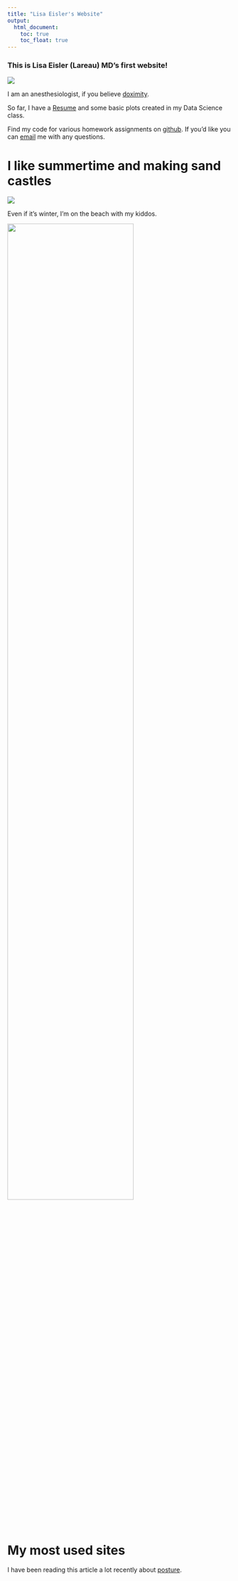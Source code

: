 ```yaml
---
title: "Lisa Eisler's Website"
output: 
  html_document:
    toc: true
    toc_float: true
---
```


### This is Lisa Eisler (Lareau) MD's first website!


![](https://media.giphy.com/media/l2Je1LPXgHzLpZXxe/giphy.gif)

I am an anesthesiologist, if you believe [doximity](doximity.com/profiles/37aa21f6-e78c-448e-a3e6-f85f511361a7).

So far, I have a [Resume](Curriculum_Vitae.html) and some basic plots created in my Data Science class.

Find my code for various homework assignments on [github](github.com/lisaeisler). If you'd like you can [email](ldl2113@cumc.columbia.edu) me with any questions.


# I like summertime and making sand castles

![](https://media.giphy.com/media/xUOxf3yDKCuwpOlT3i/giphy.gif)

Even if it's winter, I'm on the beach with my kiddos.

<img src="images/Rowan_on_beach.jpg" style="width:75%">

# My most used sites

I have been reading this article a lot recently about [posture](https://www.nature.com/articles/s41598-018-21625-1).